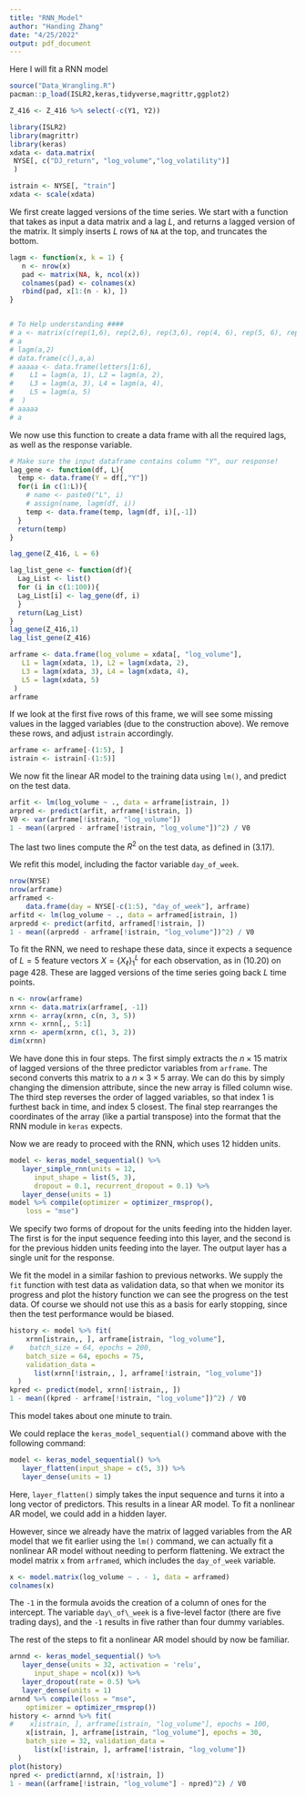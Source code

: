 ```yaml
---
title: "RNN_Model"
author: "Handing Zhang"
date: "4/25/2022"
output: pdf_document
---
```

Here I will fit a RNN model 

```r
source("Data_Wrangling.R")
pacman::p_load(ISLR2,keras,tidyverse,magrittr,ggplot2)

Z_416 <- Z_416 %>% select(-c(Y1, Y2))
```


```r
library(ISLR2)
library(magrittr)
library(keras)
xdata <- data.matrix(
 NYSE[, c("DJ_return", "log_volume","log_volatility")]
 )

istrain <- NYSE[, "train"]
xdata <- scale(xdata)

```


We first create lagged versions of the time series.  We start with a function that takes as input a data
matrix and a lag $L$, and returns a lagged version of the matrix. It
simply inserts $L$ rows of `NA` at the top, and truncates the
bottom.

```r
lagm <- function(x, k = 1) {
   n <- nrow(x)
   pad <- matrix(NA, k, ncol(x))
   colnames(pad) <- colnames(x)
   rbind(pad, x[1:(n - k), ])
}


# To Help understanding ####
# a <- matrix(c(rep(1,6), rep(2,6), rep(3,6), rep(4, 6), rep(5, 6), rep(6,6) ), nrow = 6, byrow = T)
# a
# lagm(a,2)
# data.frame(c(),a,a)
# aaaaa <- data.frame(letters[1:6],
#    L1 = lagm(a, 1), L2 = lagm(a, 2),
#    L3 = lagm(a, 3), L4 = lagm(a, 4),
#    L5 = lagm(a, 5)
#  )
# aaaaa
# a
```

We now use this function to create a data frame with all the required
lags, as well as the response variable.

```r

# Make sure the input dataframe contains column "Y", our response!
lag_gene <- function(df, L){
  temp <- data.frame(Y = df[,"Y"])
  for(i in c(1:L)){
    # name <- paste0("L", i)
    # assign(name, lagm(df, i))
    temp <- data.frame(temp, lagm(df, i)[,-1])
  }
  return(temp)
}

lag_gene(Z_416, L = 6)
```


```r

lag_list_gene <- function(df){
  Lag_List <- list()
  for (i in c(1:100)){
  Lag_List[i] <- lag_gene(df, i)
  }
  return(Lag_List)
}
lag_gene(Z_416,1)
lag_list_gene(Z_416)
```



```r
arframe <- data.frame(log_volume = xdata[, "log_volume"],
   L1 = lagm(xdata, 1), L2 = lagm(xdata, 2),
   L3 = lagm(xdata, 3), L4 = lagm(xdata, 4),
   L5 = lagm(xdata, 5)
 )
arframe
```


If we look at the first five rows of this frame, we will see some
missing values in the lagged variables (due to the construction above). We remove these rows, and adjust `istrain`
accordingly.

```r
arframe <- arframe[-(1:5), ]
istrain <- istrain[-(1:5)]
```

We now fit the linear AR model to the training data using `lm()`, and predict on the
test data.

```r
arfit <- lm(log_volume ~ ., data = arframe[istrain, ])
arpred <- predict(arfit, arframe[!istrain, ])
V0 <- var(arframe[!istrain, "log_volume"])
1 - mean((arpred - arframe[!istrain, "log_volume"])^2) / V0
```

The last two lines compute the $R^2$ on the test data, as defined in (3.17).

We refit this model, including the factor variable `day_of_week`.

```r
nrow(NYSE)
nrow(arframe)
arframed <-
    data.frame(day = NYSE[-c(1:5), "day_of_week"], arframe)
arfitd <- lm(log_volume ~ ., data = arframed[istrain, ])
arpredd <- predict(arfitd, arframed[!istrain, ])
1 - mean((arpredd - arframe[!istrain, "log_volume"])^2) / V0
```

To fit the RNN, we need to reshape these data, since it expects a
sequence of $L=5$ feature vectors $X=\{X_\ell\}_1^L$ for each observation, as in (10.20) on
page  428. These are  lagged versions of the
time series going back $L$ time points.

```r
n <- nrow(arframe)
xrnn <- data.matrix(arframe[, -1])
xrnn <- array(xrnn, c(n, 3, 5))
xrnn <- xrnn[,, 5:1]
xrnn <- aperm(xrnn, c(1, 3, 2))
dim(xrnn)
```

We have done this in four steps. The first simply extracts the
$n\times 15$ matrix of lagged versions of the three predictor
variables from `arframe`. The second converts this matrix to a
$n\times 3\times 5$ array. We can do this by simply changing the
dimension attribute, since the new array is filled column wise. The
third step reverses the order of lagged variables, so that index $1$
is furthest back in time, and index $5$ closest. The
final step rearranges the coordinates of the array (like a partial
transpose) into the format that the RNN module in `keras`
expects.

Now we are ready to proceed with the RNN, which uses 12 hidden units.

```r

model <- keras_model_sequential() %>%
   layer_simple_rnn(units = 12,
      input_shape = list(5, 3),
      dropout = 0.1, recurrent_dropout = 0.1) %>%
   layer_dense(units = 1)
model %>% compile(optimizer = optimizer_rmsprop(),
    loss = "mse")
```

We specify two forms of dropout for the units feeding into the  hidden
 layer. The first is for
the input sequence feeding into this layer, and the second is for the
previous hidden units feeding into the layer.
The output layer has a single unit for the response.


We  fit the model in a similar fashion to previous networks. We
supply the `fit` function with test data as validation data, so that when
we monitor its progress and plot the history function we can see the
progress on the test data. Of course we should not use this as a basis for
early stopping, since then the test performance would be biased.


```r
history <- model %>% fit(
    xrnn[istrain,, ], arframe[istrain, "log_volume"],
#    batch_size = 64, epochs = 200,
    batch_size = 64, epochs = 75,
    validation_data =
      list(xrnn[!istrain,, ], arframe[!istrain, "log_volume"])
  )
kpred <- predict(model, xrnn[!istrain,, ])
1 - mean((kpred - arframe[!istrain, "log_volume"])^2) / V0
```

This model takes about one minute to train.

We could replace the  `keras_model_sequential()`  command above with the following command:

```r
model <- keras_model_sequential() %>%
   layer_flatten(input_shape = c(5, 3)) %>%
   layer_dense(units = 1)
```

Here, `layer_flatten()` simply takes the input sequence and
turns it into a long vector of predictors. This results in a linear AR model.
To fit a nonlinear AR model, we could add in a hidden layer.

However, since we already have the matrix of lagged variables from the AR
model that we fit earlier using the `lm()` command, we can actually fit a nonlinear AR model without needing to perform flattening.
We extract the model matrix `x` from `arframed`, which
includes the `day_of_week` variable.

```r
x <- model.matrix(log_volume ~ . - 1, data = arframed)
colnames(x)
```

The `-1` in the formula avoids the creation of a column of ones for
the intercept. The variable `day\_of\_week` is a five-level
factor (there are five trading days), and the
 `-1` results in  five rather than four dummy variables.

The rest of the steps to fit a nonlinear AR model should by now be familiar.

```r
arnnd <- keras_model_sequential() %>%
   layer_dense(units = 32, activation = 'relu',
      input_shape = ncol(x)) %>%
   layer_dropout(rate = 0.5) %>%
   layer_dense(units = 1)
arnnd %>% compile(loss = "mse",
    optimizer = optimizer_rmsprop())
history <- arnnd %>% fit(
#    x[istrain, ], arframe[istrain, "log_volume"], epochs = 100, 
    x[istrain, ], arframe[istrain, "log_volume"], epochs = 30, 
    batch_size = 32, validation_data =
      list(x[!istrain, ], arframe[!istrain, "log_volume"])
  )
plot(history)
npred <- predict(arnnd, x[!istrain, ])
1 - mean((arframe[!istrain, "log_volume"] - npred)^2) / V0
```



